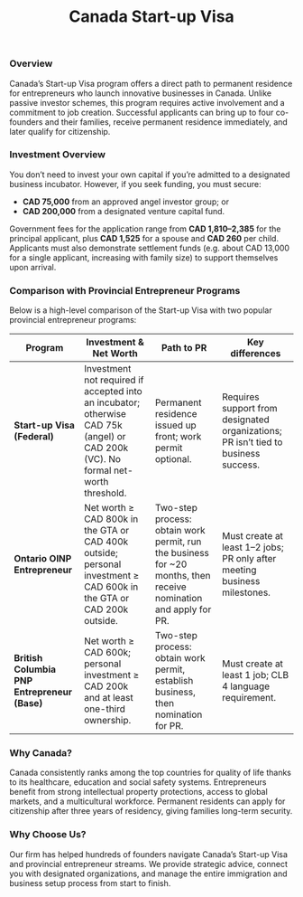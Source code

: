 ﻿---
program: startupvisa
vertical: residency
kind: program
title: Canada Start-up Visa
country: Canada
countrySlug: canada
programSlug: startupvisa
tagline: Build an innovative company in Canada and earn permanent residence.
minInvestment: 12543687
currency: CAD
timelineMonths: 40
tags:
  ["entrepreneur", "founder", "PR-route", "angel investor", "venture capital"]

heroImage: "/images/residency/canada-residency-by-investment.png"
heroVideo: "/images/personal/video/sample.mp4" # optional
heroPoster: "/images/countries/canada-hero-poster.jpg" # optional

brochure: "/brochures/residency/canada/startupvisa.pdf"

# NEW — drives the Prices section
prices:
  - label: Government application fees (principal applicant)
    amount: 1810
    when: On application
    notes: Plus biometrics fee if applicable
  - label: Spouse fee
    amount: 1525
    when: On application
  - label: Dependent child fee (per child)
    amount: 260
    when: On application
  - label: Business incubator program fee
    amount: 0
    notes: Only if accepted by a designated incubator
  - label: Our advisory fee
    amount: 0
    notes: Quoted after initial consult

# Optional — appears below prices
proofOfFunds:
  - label: Single applicant
    amount: 13000
  - label: Couple
    amount: 16000
  - label: Each additional child
    amount: 3600
    notes: Add to the couple figure

# Optional — “Not a fit?” box
disqualifiers:
  - You do not have an innovative business idea or MVP.
  - You cannot meet CLB 5 in English or French.
  - You are unwilling to participate in a designated incubator/VC/angel process.

# quickCheck, benefits, requirements, processSteps, faq remain as you had them…

investmentOptions:
  - type: "Angel investor"
    amount: 75000
    description: "Secure at least CAD 75,000 funding from a designated angel investor group to qualify."
  - type: "Venture capital"
    amount: 200000
    description: "Raise at least CAD 200,000 from a designated venture capital fund."
  - type: "Business incubator"
    amount: 0
    description: "No capital needed if accepted into a designated business incubator; you must still cover settlement funds."

benefits:
  - Permanent residence for you and eligible family members.
  - Optional open work permit to build your business in Canada.
  - Access to Canada’s healthcare, education and social safety net.
  - Path to citizenship after three years of permanent residency.

requirements:
  - Qualifying innovative business idea.
  - Letter of support from a designated organization (angel investor, venture capital fund or incubator).
  - Language proficiency of CLB 5 in English or French.
  - Proof of settlement funds to support yourself and dependents.

# 👇 NEW: program-specific quick check (drives component visibility)
quickCheck:
  questions:
    - id: "innovative"
      label: "Innovative business or start-up idea?"
      desc: "Your idea shows innovation or a defensible advantage."
    - id: "clb5"
      label: "English/French at CLB 5 or higher?"
      desc: "Approx. IELTS General 5 or TEF/TCF at CLB 5."
    - id: "funds"
      label: "Settlement funds available?"
      desc: "Proof of funds to support yourself/family after arrival."
  policy:
    type: "all"
  verdict:
    successTitle: "Likely eligible"
    successText: "You likely meet the core criteria — speak to our advisor to confirm."
    cautionTitle: "Possibly eligible"
    cautionText: "You may still qualify via an incubator or alternate stream — let’s review your case."
  ctas:
    primaryHref: "/PersonalBooking"
    primaryText: "Book a Free Consultation"
    secondaryHref: "/residency/eligibility"
    secondaryText: "Full eligibility checker"

processSteps:
  - title: Secure support
    description: Pitch your business to a designated Canadian venture capital fund, angel investor group or business incubator and obtain a letter of support.
  - title: Prepare application
    description: Gather documents, language test results and settlement fund evidence; file a permanent residence application with IRCC.
  - title: Optional work permit
    description: Apply for an open work permit to start operating your business while the PR application is processed.
  - title: Permanent residence & settlement
    description: Once your application is approved, land in Canada as a permanent resident. After three years of residence you can apply for citizenship.

faq:
  - q: How much do I need to invest?
    a: There is no fixed minimum if you are accepted by a business incubator. If you raise funds, the minimum is CAD 75,000 from an angel investor group or CAD 200,000 from a venture capital fund.
  - q: What are the application fees?
    a: Government processing fees range from CAD 1,810 to CAD 2,385 plus CAD 1,525 for a spouse and CAD 260 per dependent child.
  - q: How long does it take?
    a: Processing times are currently around 40–52 months.

seo:
  title: "Canada Start-up Visa Program – Investment & Eligibility"
  description: >
    Learn about Canada’s Start-up Visa: investment options, eligibility requirements,
    processing times and benefits. Compare it with provincial entrepreneur programs.
---

### Overview

Canada’s Start-up Visa program offers a direct path to permanent residence for entrepreneurs who launch innovative businesses in Canada. Unlike passive investor schemes, this program requires active involvement and a commitment to job creation. Successful applicants can bring up to four co-founders and their families, receive permanent residence immediately, and later qualify for citizenship.

### Investment Overview

You don’t need to invest your own capital if you’re admitted to a designated business incubator. However, if you seek funding, you must secure:

- **CAD 75,000** from an approved angel investor group; or
- **CAD 200,000** from a designated venture capital fund.

Government fees for the application range from **CAD 1,810–2,385** for the principal applicant, plus **CAD 1,525** for a spouse and **CAD 260** per child. Applicants must also demonstrate settlement funds (e.g. about CAD 13,000 for a single applicant, increasing with family size) to support themselves upon arrival.

### Comparison with Provincial Entrepreneur Programs

Below is a high-level comparison of the Start-up Visa with two popular provincial entrepreneur programs:

| Program                                      | Investment & Net Worth                                                                                                            | Path to PR                                                                                                       | Key differences                                                                    |
| -------------------------------------------- | --------------------------------------------------------------------------------------------------------------------------------- | ---------------------------------------------------------------------------------------------------------------- | ---------------------------------------------------------------------------------- |
| **Start-up Visa (Federal)**                  | Investment not required if accepted into an incubator; otherwise CAD 75k (angel) or CAD 200k (VC). No formal net-worth threshold. | Permanent residence issued up front; work permit optional.                                                       | Requires support from designated organizations; PR isn’t tied to business success. |
| **Ontario OINP Entrepreneur**                | Net worth ≥ CAD 800k in the GTA or CAD 400k outside; personal investment ≥ CAD 600k in the GTA or CAD 200k outside.               | Two-step process: obtain work permit, run the business for ~20 months, then receive nomination and apply for PR. | Must create at least 1–2 jobs; PR only after meeting business milestones.          |
| **British Columbia PNP Entrepreneur (Base)** | Net worth ≥ CAD 600k; personal investment ≥ CAD 200k and at least one-third ownership.                                            | Two-step process: obtain work permit, establish business, then nomination for PR.                                | Must create at least 1 job; CLB 4 language requirement.                            |

### Why Canada?

Canada consistently ranks among the top countries for quality of life thanks to its healthcare, education and social safety systems. Entrepreneurs benefit from strong intellectual property protections, access to global markets, and a multicultural workforce. Permanent residents can apply for citizenship after three years of residency, giving families long-term security.

### Why Choose Us?

Our firm has helped hundreds of founders navigate Canada’s Start-up Visa and provincial entrepreneur streams. We provide strategic advice, connect you with designated organizations, and manage the entire immigration and business setup process from start to finish.
